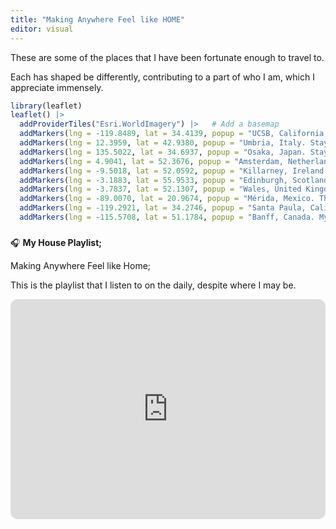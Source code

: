```yaml
---
title: "Making Anywhere Feel like HOME"
editor: visual
---
```


These are some of the places that I have been fortunate enough to travel to.

Each has shaped be differently, contributing to a part of who I am, which I appreciate immensely.

```r
library(leaflet)
leaflet() |> 
  addProviderTiles("Esri.WorldImagery") |>   # Add a basemap
  addMarkers(lng = -119.8489, lat = 34.4139, popup = "UCSB, California, USA") |>      # UCSB
  addMarkers(lng = 12.3959, lat = 42.9380, popup = "Umbria, Italy. Stayed in a local AirBnB, where we were hosted by an incredibly welcoming family. Enrolled in a part-time youth program where I have fond memories playing soccer with the other kids. I did not know Italian, or much Spanish, so the language barrier was huge, yet I experienced no judgement or shame whatsoever.") |>                # Umbria, Italy
  addMarkers(lng = 135.5022, lat = 34.6937, popup = "Osaka, Japan. Stayed with my grandpa and his family. Also traveled on the countryside to a small fishing town named Mushiage, where we stayed for a weekend inside a samuri house.") |>                # Osaka, Japan
  addMarkers(lng = 4.9041, lat = 52.3676, popup = "Amsterdam, Netherlands. Visited my uncle, cousin, and other family. I was relatively young but remember biking through the city and walking alongside the canals vividly.  ") |>        # Amsterdam, Netherlands
  addMarkers(lng = -9.5018, lat = 52.0592, popup = "Killarney, Ireland. My dad and brother went on a week long bike ride throughout the countryside of Ireland while my oldest brother, my mom, and I stayed and explored the town.") |>           # Killarney, Ireland
  addMarkers(lng = -3.1883, lat = 55.9533, popup = "Edinburgh, Scotland. I went on a week long bike right with my dad through Scotland, camping alongside the road and sleeping in local hostels.") |>          # Edinburgh, Scotland
  addMarkers(lng = -3.7837, lat = 52.1307, popup = "Wales, United Kingdom") |>        # Wales (general)
  addMarkers(lng = -89.0070, lat = 20.9674, popup = "Mérida, Mexico. This is where my mom is originally from, so I have travelled here several times. The last time I went was two years ago, where I traveled alone with both of my grandparents, and spent two weeks with my cousins.") |>              # Merida, Mexico
  addMarkers(lng = -119.2921, lat = 34.2746, popup = "Santa Paula, California, USA. This is my hometown. I lived here for 17 years until moving out to UCSB, however I visit at least once a month to see my immediate family. ") |>   # Ventura, California
  addMarkers(lng = -115.5708, lat = 51.1784, popup = "Banff, Canada. My immediate family and I took a month long road trip along the coastal highway up through Oregon, and Washington. After riding through the western portion of Canada we travelled back down through Montana, Colorado, and Utah.")                 # Banff, Canada


```

### 

🎧 **My House Playlist;**

Making Anywhere Feel like Home;

This is the playlist that I listen to on the daily, despite where I may be.

::: embedded-html
<iframe style="border-radius:12px" src="https://open.spotify.com/embed/playlist/0pWwYNJ8ITj4v1blv0hK3p?utm_source=generator" width="100%" height="352" frameborder="0" allowfullscreen allow="autoplay; clipboard-write; encrypted-media; fullscreen; picture-in-picture" loading="lazy">

</iframe>
:::
